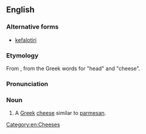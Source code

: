 ==English==
{{wikipedia}}

===Alternative forms===
* [[kefalotiri]]

===Etymology===
From {{etyl|el|en}} {{term|κεφαλοτύρι|lang=el}}, from the Greek words for "head" and "cheese".<!--''kephalos'' head + ''tyros'' (MGk ''tyri'') cheese-->

===Pronunciation===
{{rfp|lang=en}}<!--'''ke-fa-lo-ty*ri''', keh-fa-lo-TEE-ree-->

===Noun===
{{en-noun|?}}

# A [[Greek]] [[cheese]] similar to [[parmesan]].

[[Category:en:Cheeses]]